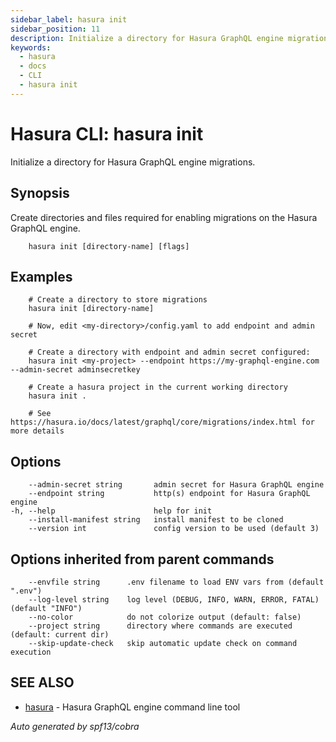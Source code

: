 ```yaml
---
sidebar_label: hasura init
sidebar_position: 11
description: Initialize a directory for Hasura GraphQL engine migrations using the Hasura CLI
keywords:
  - hasura
  - docs
  - CLI
  - hasura init
---
```


# Hasura CLI: hasura init

Initialize a directory for Hasura GraphQL engine migrations.

## Synopsis

Create directories and files required for enabling migrations on the
Hasura GraphQL engine.

```
    hasura init [directory-name] [flags]
```

## Examples

```
    # Create a directory to store migrations
    hasura init [directory-name]

    # Now, edit <my-directory>/config.yaml to add endpoint and admin secret

    # Create a directory with endpoint and admin secret configured:
    hasura init <my-project> --endpoint https://my-graphql-engine.com --admin-secret adminsecretkey

    # Create a hasura project in the current working directory
    hasura init .

    # See https://hasura.io/docs/latest/graphql/core/migrations/index.html for more details
```

## Options

```
    --admin-secret string       admin secret for Hasura GraphQL engine
    --endpoint string           http(s) endpoint for Hasura GraphQL engine
-h, --help                      help for init
    --install-manifest string   install manifest to be cloned
    --version int               config version to be used (default 3)
```

## Options inherited from parent commands

```
    --envfile string      .env filename to load ENV vars from (default ".env")
    --log-level string    log level (DEBUG, INFO, WARN, ERROR, FATAL) (default "INFO")
    --no-color            do not colorize output (default: false)
    --project string      directory where commands are executed (default: current dir)
    --skip-update-check   skip automatic update check on command execution
```

## SEE ALSO

- [hasura](/graphql/core/hasura-cli/hasura) - Hasura GraphQL engine command line tool

_Auto generated by spf13/cobra_
